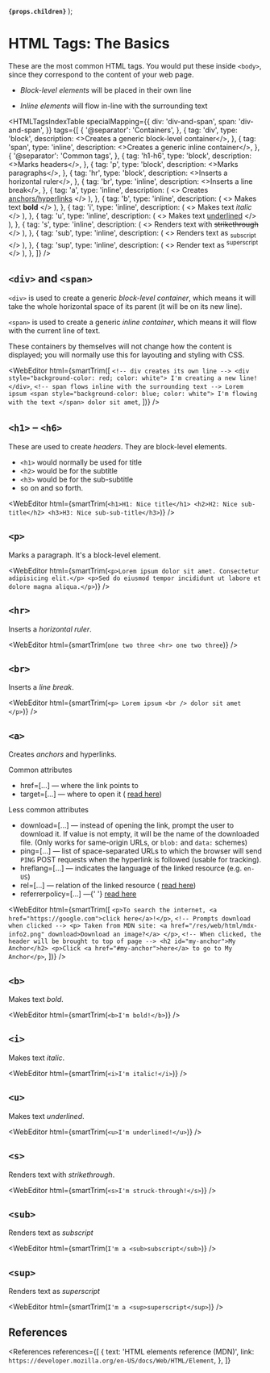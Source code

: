 
  <strong>
    <code>{props.children}</code>
  </strong>
);

# HTML Tags: The Basics

These are the most common HTML tags. You would put these inside `<body>`, since they correspond to the content of your web page.

- <dfn>Block-level elements</dfn> will be placed in their own line

- <dfn>Inline elements</dfn> will flow in-line with the surrounding text

<HTMLTagsIndexTable
  specialMapping={{
    div: 'div-and-span',
    span: 'div-and-span',
  }}
  tags={[
    {
      '@separator': 'Containers',
    },
    {
      tag: 'div',
      type: 'block',
      description: <>Creates a generic block-level container</>,
    },
    {
      tag: 'span',
      type: 'inline',
      description: <>Creates a generic inline container</>,
    },
    {
      '@separator': 'Common tags',
    },
    {
      tag: 'h1-h6',
      type: 'block',
      description: <>Marks headers</>,
    },
    {
      tag: 'p',
      type: 'block',
      description: <>Marks paragraphs</>,
    },
    {
      tag: 'hr',
      type: 'block',
      description: <>Inserts a horizontal ruler</>,
    },
    {
      tag: 'br',
      type: 'inline',
      description: <>Inserts a line break</>,
    },
    {
      tag: 'a',
      type: 'inline',
      description: (
        <>
          Creates <a href="#">anchors/hyperlinks</a>
        </>
      ),
    },
    {
      tag: 'b',
      type: 'inline',
      description: (
        <>
          Makes text <b>bold</b>
        </>
      ),
    },
    {
      tag: 'i',
      type: 'inline',
      description: (
        <>
          Makes text <i>italic</i>
        </>
      ),
    },
    {
      tag: 'u',
      type: 'inline',
      description: (
        <>
          Makes text <u>underlined</u>
        </>
      ),
    },
    {
      tag: 's',
      type: 'inline',
      description: (
        <>
          Renders text with <s>strikethrough</s>
        </>
      ),
    },
    {
      tag: 'sub',
      type: 'inline',
      description: (
        <>
          Renders text as <sub>subscript</sub>
        </>
      ),
    },
    {
      tag: 'sup',
      type: 'inline',
      description: (
        <>
          Render text as <sup>superscript</sup>
        </>
      ),
    },
  ]}
/>

## `<div>` and `<span>`

`<div>` is used to create a generic <dfn>block-level container</dfn>, which means it will take the whole horizontal space of its parent
(it will be on its new line).

`<span>` is used to create a generic <dfn>inline container</dfn>, which means it will flow with the current line of text.

These containers by themselves will not change how the content is displayed; you will normally use this for layouting and styling with CSS.

<WebEditor html={smartTrim([
  `
    <!-- div creates its own line -->
    <div style="background-color: red; color: white">
      I'm creating a new line!
    </div>
  `,
  `
    <!-- span flows inline with the surrounding text -->
    Lorem ipsum
    <span style="background-color: blue; color: white">
      I'm flowing with the text
    </span>
    dolor sit amet
  `,
])} />

## `<h1>` &ndash; `<h6>`

These are used to create <em>headers</em>. They are block-level elements.

- `<h1>` would normally be used for title
- `<h2>` would be for the subtitle
- `<h3>` would be for the sub-subtitle
- so on and so forth.

<WebEditor
  html={smartTrim(`
    <h1>H1: Nice title</h1>
    <h2>H2: Nice sub-title</h2>
    <h3>H3: Nice sub-sub-title</h3>
  `)}
/>

## `<p>`

Marks a paragraph. It's a block-level element.

<WebEditor
  html={smartTrim(`
    <p>Lorem ipsum dolor sit amet. Consectetur adipisicing elit.</p>
    <p>Sed do eiusmod tempor incididunt ut labore et dolore magna aliqua.</p>
  `)}
/>

## `<hr>`

Inserts a <dfn>horizontal ruler</dfn>.

<WebEditor
  html={smartTrim(`
    one two three
    <hr>
    one two three
  `)}
/>

## `<br>`

Inserts a <dfn>line break</dfn>.

<WebEditor
  html={smartTrim(`
    <p>
      Lorem ipsum
      <br />
      dolor sit amet
    </p>
  `)}
/>

## `<a>`

Creates <dfn>anchors</dfn> and hyperlinks.

<Badge color="blue">Common attributes</Badge>
<ul>
  <li>
    <Attribute>href=[...]</Attribute> &mdash; where the link points to
  </li>
  <li>
    <Attribute>target=[...]</Attribute> &mdash; where to open it (
    <a href="/web/html/attributes/html-attributes-recurring#target">read here</a>)
  </li>
</ul>

<Badge color="blue">Less common attributes</Badge>
<ul>
  <li>
    <Attribute>download=[...]</Attribute> &mdash; instead of opening the link, prompt the user to
    download it. If value is not empty, it will be the name of the downloaded file. (Only works for
    same-origin URLs, or <code>blob:</code> and <code>data:</code> schemes)
  </li>
  <li>
    <Attribute>ping=[...]</Attribute> &mdash; list of space-separated URLs to which the browser will
    send <code>PING</code> POST requests when the hyperlink is followed (usable for tracking).
  </li>
  <li>
    <Attribute>hreflang=[...]</Attribute> &mdash; indicates the language of the linked resource
    (e.g. <code>en-US</code>)
  </li>
  <li>
    <Attribute>rel=[...]</Attribute> &mdash; relation of the linked resource (
    <a href="/web/html/attributes/html-attributes-recurring#rel">read here</a>)
  </li>
  <li>
    <Attribute>referrerpolicy=[...]</Attribute> &mdash;{' '}
    <a href="/web/html/attributes/html-attributes-recurring#referrerpolicy"> read here</a>
  </li>
</ul>

<WebEditor html={smartTrim([
  `
    <p>To search the internet, <a href="https://google.com">click here</a>!</p>
  `,
  `
    <!-- Prompts download when clicked -->
    <p>
      Taken from MDN site:
      <a href="/res/web/html/mdx-info2.png" download>Download an image?</a>
    </p>
  `,
  `
    <!-- When clicked, the header will be brought to top of page -->
    <h2 id="my-anchor">My Anchor</h2>
    <p>Click <a href="#my-anchor">here</a> to go to My Anchor</p>
  `,
])} />

## `<b>`

Makes text <em>bold</em>.

<WebEditor
  html={smartTrim(`
    <b>I'm bold!</b>
  `)}
/>

## `<i>`

Makes text <em>italic</em>.

<WebEditor
  html={smartTrim(`
    <i>I'm italic!</i>
  `)}
/>

## `<u>`

Makes text <em>underlined</em>.

<WebEditor
  html={smartTrim(`
    <u>I'm underlined!</u>
  `)}
/>

## `<s>`

Renders text with <em>strikethrough</em>.

<WebEditor
  html={smartTrim(`
    <s>I'm struck-through!</s>
  `)}
/>

## `<sub>`

Renders text as <em>subscript</em>

<WebEditor
  html={smartTrim(`
    I'm a <sub>subscript</sub>
  `)}
/>

## `<sup>`

Renders text as <em>superscript</em>

<WebEditor
  html={smartTrim(`
    I'm a <sup>superscript</sup>
  `)}
/>

## References

<References
  references={[
    {
      text: 'HTML elements reference (MDN)',
      link: `https://developer.mozilla.org/en-US/docs/Web/HTML/Element`,
    },
  ]}
></References>
